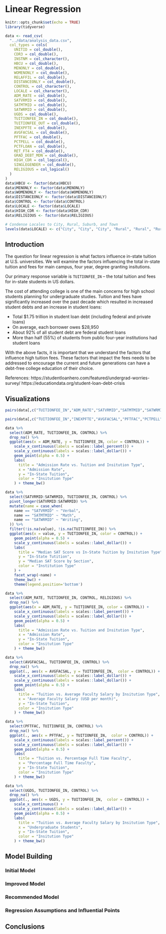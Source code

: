# Linear Regression

```r
knitr::opts_chunk$set(echo = TRUE)
library(tidyverse)

data <- read_csv(
  "../data/analysis_data.csv",
  col_types = cols(
    UNITID = col_double(),
    CDR3 = col_double(),
    INSTNM = col_character(),
    HBCU = col_double(),
    MENONLY = col_double(),
    WOMENONLY = col_double(),
    RELAFFIL = col_double(),
    DISTANCEONLY = col_double(),
    CONTROL = col_character(),
    LOCALE = col_character(),
    ADM_RATE = col_double(),
    SATVRMID = col_double(),
    SATMTMID = col_double(),
    SATWRMID = col_double(),
    UGDS = col_double(),
    TUITIONFEE_IN = col_double(),
    TUITIONFEE_OUT = col_double(),
    INEXPFTE = col_double(),
    AVGFACSAL = col_double(),
    PFTFAC = col_double(),
    PCTPELL = col_double(),
    PCTFLOAN = col_double(),
    RET_FT4 = col_double(),
    GRAD_DEBT_MDN = col_double(),
    HIGH_CDR = col_logical(),
    SINGLEGENDER = col_double(),
    RELIGIOUS = col_logical()
  )
)
data$HBCU <- factor(data$HBCU)
data$MENONLY <- factor(data$MENONLY)
data$WOMENONLY <- factor(data$WOMENONLY)
data$DISTANCEONLY <- factor(data$DISTANCEONLY)
data$CONTROL <- factor(data$CONTROL)
data$LOCALE <- factor(data$LOCALE)
data$HIGH_CDR <- factor(data$HIGH_CDR)
data$RELIGIOUS <- factor(data$RELIGIOUS)

# Condense Locales to City, Rural, Suburb, and Town
levels(data$LOCALE) <- c("City", "City", "City", "Rural", "Rural", "Rural", "Suburb", "Suburb", "Suburb", "Town", "Town", "Town")
```


## Introduction
The question for linear regression is what factors influence in-state tuition at U.S. universities. We will examine the factors influencing the total in-state tuition and fees for main campus, four year, degree granting insitutions.

Our primary response variable is `TUITIONFEE_IN` -- the total tuition and fees for in-state students in US dollars.

The cost of attending college is one of the main concerns for high school students planning for undergraduate studies. Tuition and fees have significantly increased over the past decade which resulted in increased student debts and an increase in student loans: 

* Total $1.75 trillion in student loan debt (including federal and private loans)
* On average, each borrower owes $28,950 
* About 92% of all student debt are federal student loans
* More than half (55%) of students from public four-year institutions had student loans

With the above facts, it is important that we understand the factors that influence high tuition fees. These factors that impact the fees needs to be addressed to encourage the current and future generations can have a debt-free college education of their choice. 

References:
https://studentloanhero.com/featured/undergrad-worries-survey/
https://educationdata.org/student-loan-debt-crisis

## Visualizations
```r
pairs(data[,c("TUITIONFEE_IN","ADM_RATE","SATVRMID","SATMTMID","SATWRMID","UGDS")], lower.panel = NULL)
```

```r
pairs(data[,c("TUITIONFEE_IN","INEXPFTE","AVGFACSAL","PFTFAC","PCTPELL","PCTFLOAN","RET_FT4","GRAD_DEBT_MDN")], lower.panel = NULL)
```

```r
data %>%
  select(ADM_RATE, TUITIONFEE_IN, CONTROL) %>% 
  drop_na() %>% 
  ggplot(aes(x = ADM_RATE, y = TUITIONFEE_IN, color = CONTROL)) +
    scale_x_continuous(labels = scales::label_percent()) + 
    scale_y_continuous(labels = scales::label_dollar()) + 
    geom_point(alpha = 0.5) +
    labs(
      title = "Admission Rate vs. Tuition and Insitution Type",
      x = "Admission Rate",
      y = "In-State Tuition",
      color = "Insitution Type"
    ) + theme_bw()
```

```r

data %>%
  select(SATVRMID:SATWRMID, TUITIONFEE_IN, CONTROL) %>%
  pivot_longer(SATVRMID:SATWRMID) %>%
  mutate(name = case_when(
    name == "SATVRMID" ~ "Verbal",
    name == "SATMTMID" ~ "Math",
    name == "SATWRMID" ~ "Writing",
  )) %>%
  filter(!is.na(value), !is.na(TUITIONFEE_IN)) %>% 
  ggplot(aes(x = value, y = TUITIONFEE_IN, color = CONTROL)) + 
    geom_point(alpha = 0.5) +
    scale_y_continuous(labels = scales::label_dollar()) +
    labs(
      title = "Median SAT Score vs In-State Tuition by Insitution Type",
      y = "In-State Tutition",
      y = "Median SAT Score by Section", 
      color = "Institution Type"
    ) + 
    facet_wrap(~name) +
    theme_bw() + 
    theme(legend.position='bottom')
```


```r
data %>%
  select(ADM_RATE, TUITIONFEE_IN, CONTROL, RELIGIOUS) %>% 
  drop_na() %>% 
  ggplot(aes(x = ADM_RATE, y = TUITIONFEE_IN, color = CONTROL)) +
    scale_x_continuous(labels = scales::label_percent()) + 
    scale_y_continuous(labels = scales::label_dollar()) + 
    geom_point(alpha = 0.5) +
    labs(
      title = "Admission Rate vs. Tuition and Insitution Type",
      x = "Admission Rate",
      y = "In-State Tuition",
      color = "Insitution Type"
    ) + theme_bw()
```

```r
data %>%
  select(AVGFACSAL, TUITIONFEE_IN, CONTROL) %>% 
  drop_na() %>%
  ggplot(., aes(x = AVGFACSAL, y = TUITIONFEE_IN,  color = CONTROL)) +
    scale_x_continuous(labels = scales::label_dollar()) + 
    scale_y_continuous(labels = scales::label_dollar()) + 
    geom_point(alpha = 0.5) +
    labs(
      title = "Tuition vs. Average Faculty Salary by Insitution Type",
      x = "Average Faculty Salary (USD per month)",
      y = "In-State Tuition",
      color = "Insitution Type"
    ) + theme_bw()
```

```r
data %>%
  select(PFTFAC, TUITIONFEE_IN, CONTROL) %>% 
  drop_na() %>%
  ggplot(., aes(x = PFTFAC, y = TUITIONFEE_IN,  color = CONTROL)) +
    scale_x_continuous(labels = scales::label_percent()) + 
    scale_y_continuous(labels = scales::label_dollar()) + 
    geom_point(alpha = 0.5) +
    labs(
      title = "Tuition vs. Percentage Full Time Faculty",
      x = "Percentage Full Time Faculty",
      y = "In-State Tuition",
      color = "Insitution Type"
    ) + theme_bw()
```

```r
data %>%
  select(UGDS, TUITIONFEE_IN, CONTROL) %>% 
  drop_na() %>%
  ggplot(., aes(x = UGDS, y = TUITIONFEE_IN,  color = CONTROL)) +
    scale_x_continuous() + 
    scale_y_continuous(labels = scales::label_dollar()) + 
    geom_point(alpha = 0.5) +
    labs(
      title = "Tuition vs. Average Faculty Salary by Insitution Type",
      x = "Undergraduate Students",
      y = "In-State Tuition",
      color = "Insitution Type"
    ) + theme_bw()
```

## Model Building

### Initial Model

### Improved Model

### Recommended Model

### Regression Assumptions and Influential Points

## Conclusions